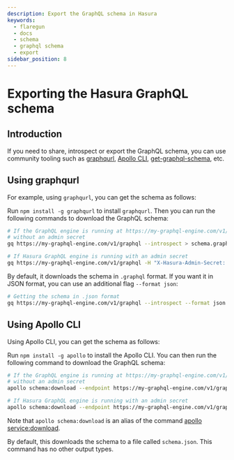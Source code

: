 ```yaml
---
description: Export the GraphQL schema in Hasura
keywords:
  - flaregun
  - docs
  - schema
  - graphql schema
  - export
sidebar_position: 8
---
```


# Exporting the Hasura GraphQL schema

## Introduction

If you need to share, introspect or export the GraphQL schema, you can
use community tooling such as
[graphqurl](https://github.com/hasura/graphqurl), [Apollo
CLI](https://github.com/apollographql/apollo-tooling),
[get-graphql-schema](https://github.com/prismagraphql/get-graphql-schema),
etc.

## Using **graphqurl**

For example, using `graphqurl`, you can get the schema as follows:

Run `npm install -g graphqurl` to install `graphqurl`. Then you can run
the following commands to download the GraphQL schema:

```bash
# If the GraphQL engine is running at https://my-graphql-engine.com/v1/graphql,
# without an admin secret
gq https://my-graphql-engine.com/v1/graphql --introspect > schema.graphql

# If Hasura GraphQL engine is running with an admin secret
gq https://my-graphql-engine.com/v1/graphql -H "X-Hasura-Admin-Secret: adminsecretkey" --introspect > schema.graphql
```

By default, it downloads the schema in `.graphql` format. If you want it
in JSON format, you can use an additional flag `--format json`:

```bash
# Getting the schema in .json format
gq https://my-graphql-engine.com/v1/graphql --introspect --format json > schema.json
```

## Using **Apollo CLI**

Using Apollo CLI, you can get the schema as follows:

Run `npm install -g apollo` to install the Apollo CLI. You can then run
the following command to download the GraphQL schema:

```bash
# If the GraphQL engine is running at https://my-graphql-engine.com/v1/graphql,
# without an admin secret
apollo schema:download --endpoint https://my-graphql-engine.com/v1/graphql

# If Hasura GraphQL engine is running with an admin secret
apollo schema:download --endpoint https://my-graphql-engine.com/v1/graphql --header "X-Hasura-Admin-Secret: adminsecretkey"
```

Note that `apollo schema:download` is an alias of the command [apollo service:download](https://github.com/apollographql/apollo-tooling#apollo-servicedownload-output).

By default, this downloads the schema to a file called `schema.json`.
This command has no other output types.
